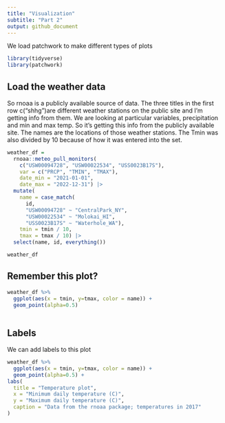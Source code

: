 ```yaml
---
title: "Visualization"
subtitle: "Part 2"
output: github_document
---
```


We load patchwork to make different types of plots
```r
library(tidyverse)
library(patchwork)
```

## Load the weather data
So rnoaa is a publicly available source of data. The three titles in the first row c("shhg")are different weather stations on the public site and I'm getting info from them. We are looking at particular variables, precipitation and min and max temp. So it's getting this info from the publicly available site. The names are the locations of those weather stations. The Tmin was also divided by 10 because of how it was entered into the set.

```r
weather_df = 
  rnoaa::meteo_pull_monitors(
    c("USW00094728", "USW00022534", "USS0023B17S"),
    var = c("PRCP", "TMIN", "TMAX"), 
    date_min = "2021-01-01",
    date_max = "2022-12-31") |>
  mutate(
    name = case_match(
      id, 
      "USW00094728" ~ "CentralPark_NY", 
      "USW00022534" ~ "Molokai_HI",
      "USS0023B17S" ~ "Waterhole_WA"),
    tmin = tmin / 10,
    tmax = tmax / 10) |>
  select(name, id, everything())

weather_df
```
## Remember this plot?

```r
weather_df %>% 
  ggplot(aes(x = tmin, y=tmax, color = name)) +
  geom_point(alpha=0.5)
  
```


## Labels

We can add labels to this plot
```r
weather_df %>% 
  ggplot(aes(x = tmin, y=tmax, color = name)) +
  geom_point(alpha=0.5) +
labs(
  title = "Temperature plot",
  x = "Minimum daily temperature (C)",
  y = "Maximum daily temperature (C)",
  caption = "Data from the rnoaa package; temperatures in 2017"
)
```

